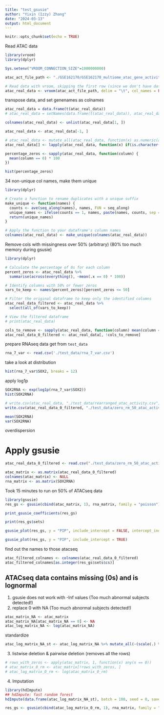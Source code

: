 ```yaml
---
title: "test_gsusie"
author: "Yixin (Izzy) Zhang"
date: "2024-03-13"
output: html_document
---
```


```r
knitr::opts_chunk$set(echo = TRUE)
```

Read ATAC data
```r
library(vroom)
library(dplyr)

Sys.setenv("VROOM_CONNECTION_SIZE"=1000000000)

atac_act_file_path <- "./GSE162170/GSE162170_multiome_atac_gene_activities.tsv.gz"

# Read data with vroom, skipping the first row (since we don't have data at [1,1] it woudl crunch the cols)
atac_real_data <- vroom(atac_act_file_path, delim = "\t", col_names = FALSE, col_types = cols(), skip = 1)
```
transpose data, and set genenames as colnames
```r
atac_real_data = data.frame(t(atac_real_data))
# atac_real_data = setNames(data.frame(t(atac_real_data)), atac_real_data[,1])
```

```r
colnames(atac_real_data) <- unlist(atac_real_data[1, ])
```

```r
atac_real_data <- atac_real_data[-1, ]
```

```r
# atac_real_data <- mutate_all(atac_real_data, function(x) as.numeric(as.character(x)))
atac_real_data[] <- lapply(atac_real_data, function(x) if(is.character(x)) as.numeric(x) else x)


```

```r
percentage_zeros <- sapply(atac_real_data, function(column) {
  mean(column == 0) * 100
})
```

```r
hist(percentage_zeros)
```

34 non-unique col names, make them unique
```r
library(dplyr)

# Create a function to rename duplicates with a unique suffix
make_unique <- function(names) {
  counts <- ave(seq_along(names), names, FUN = seq_along)
  unique_names <- ifelse(counts == 1, names, paste(names, counts, sep = "_"))
  return(unique_names)
}

# Apply the function to your dataframe's column names
colnames(atac_real_data) <- make_unique(colnames(atac_real_data))

```

Remove cols with missingness over 50% (arbitrary) (80% too much memory during gsusie)
```r
library(dplyr)

# Calculate the percentage of 0s for each column
percent_zeros <- atac_real_data %>%
  summarise(across(everything(), ~mean(.x == 0) * 100))

# Identify columns with 50% or fewer zeros
vars_to_keep <- names(percent_zeros)[percent_zeros <= 50]

# Filter the original dataframe to keep only the identified columns
atac_real_data_filtered <- atac_real_data %>%
  select(all_of(vars_to_keep))

# View the filtered dataframe
# print(atac_real_data)

```

```r
cols_to_remove <- sapply(atac_real_data, function(column) mean(column == 0) > 0.5)
atac_real_data_0_filtered <- atac_real_data[, !cols_to_remove]
```

prepare RNAseq data
get from ``test_data``
```r
rna_7_var <- read.csv('./test_data/rna_7_var.csv')
```

take a look at distribution
```r
hist(rna_7_var$SOX2, breaks = 12)
```
apply log1p
```r
SOX2RNA <- exp(log1p(rna_7_var$SOX2))
hist(SOX2RNA)
```
```r
# write.csv(atac_real_data, "./test_data/rearranged_atac_activity.csv")
write.csv(atac_real_data_0_filtered, "./test_data/zero_rm_50_atac_activity.csv")
```

```r
mean(SOX2RNA)
var(SOX2RNA)
```
overdispersion

# Apply gsusie
```r
atac_real_data_0_filtered <- read.csv("./test_data/zero_rm_50_atac_activity.csv")
```

```r
atac_matrix <- as.matrix(atac_real_data_0_filtered)
colnames(atac_matrix) <- NULL
rna_matrix <- as.matrix(SOX2RNA)
```

Took 15 minutes to run on 50% of ATACseq data
```r
library(gsusie)
res_gs <- gsusie(cbind(atac_matrix, 1), rna_matrix, family = "poisson")
```

```r
print_gsusie_coefficients(res_gs)
```


```r
print(res_gs$sets)
```

```r
gsusie_plot(res_gs, y = "PIP", include_intercept = FALSE, intercept_index = (ncol(atac_matrix)+1))
```

```r
gsusie_plot(res_gs, y = "PIP", include_intercept = TRUE)
```

find out the names to those atacseq
```r
atac_filtered_colnames <- colnames(atac_real_data_0_filtered)
atac_filtered_colnames[as.integer(res_gs$sets$cs)]
```

## ATACseq data contains missing (0s) and is lognormal 
1. gsusie does not work with -Inf values (Too much abnormal subjects detected!)
2. replace 0 with NA (Too much abnormal subjects detected!)
```r
atac_matrix_NA <- atac_matrix
atac_matrix_NA[atac_matrix_NA == 0] <- NA
atac_log_matrix_NA <- log(atac_matrix_NA)
```
standardize
```r
atac_log_matrix_NA_st <- atac_log_matrix_NA %>% mutate_all(~(scale(.) %>% as.vector))
```

3. listwise deletion & pairwise deletion (removes all the rows)
```r
# rows_with_zeros <- apply(atac_matrix, 1, function(x) any(x == 0))
# atac_matrix_0_rm <- atac_matrix[!rows_with_zeros, ]
# atac_log_matrix_0_rm <- log(atac_matrix_0_rm)
```
4. Imputation
```r
library(hdImpute)
## hdImpute: fast random forest
hdImpute(data.frame(atac_log_matrix_NA_st), batch = 100, seed = 0, save = TRUE)
```

```r
res_gs <- gsusie(cbind(atac_log_matrix_0_rm, 1), rna_matrix, family = "poisson")
```

